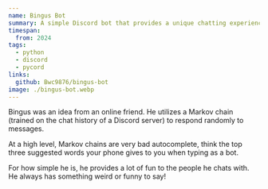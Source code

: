 ```yaml
---
name: Bingus Bot
summary: A simple Discord bot that provides a unique chatting experience via Markov Chains
timespan:
  from: 2024
tags:
  - python
  - discord
  - pycord
links:
  github: Bwc9876/bingus-bot
image: ./bingus-bot.webp
---
```


Bingus was an idea from an online friend. He utilizes a Markov chain (trained on the chat history of a Discord server) to respond randomly to messages.

At a high level, Markov chains are very bad autocomplete, think the top three suggested words your phone gives to you when typing as a bot.

For how simple he is, he provides a lot of fun to the people he chats with. He always has something weird or funny to say!
